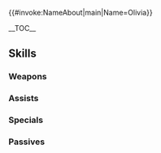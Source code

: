 {{#invoke:NameAbout|main|Name=Olivia}}{{HeroPage Tabs|{{PAGENAME}}}}
{{Hero Infobox
|Name=Olivia
|Title=Blushing Beauty
|GrowthModifier= None
|WeaponType=Red Sword
|Origin=Fire Emblem Awakening
|Gender=Female
|MoveType=Infantry
|actorEN=Karen Strassman
|actorJP=松嵜麗
|artist=AKIRA
|releaseDate = February 2, 2017
|poolDate = February 2, 2017
|poolRarities=3,4
|TagID=オリヴィエ
|InternalID=14
|Properties=refresher,tiara
|cv1=10
|cv2=300400
|description=A dancer who travels widely and is quite gifted, despite extreme shyness. Appears in Fire Emblem Awakening.
}}

__TOC__

{{Stats Page|Hero={{BASEPAGENAME}}
|Lv1HP=17|Lv1ATK=6|Lv1SPD=7|Lv1DEF=5|Lv1RES=4
|GRHP=45|GRATK=50|GRSPD=60|GRDEF=50|GRRES=50
}}

== Skills ==

===Weapons===
{{Weapons Table
|weapon1=Iron Sword
|weapon1Default=1
|weapon1Unlock=1
|weapon2=Steel Sword
|weapon2Default=3
|weapon2Unlock=2
|weapon3=Silver Sword
|weapon3Default=4
|weapon3Unlock=3
|weapon4=Silver Sword+
|weapon4Default=5
|weapon4Unlock=5
}}

===Assists===
{{Assists Table
|assist1=Dance
|assist1Default=4
|assist1Unlock=3
}}

===Specials===
{{Specials Table
}}
===Passives===
{{Passives Table
|passiveB1=Knock Back
|passiveB1Unlock=3
|passiveC1=Hone Atk 1
|passiveC2=Hone Atk 2
|passiveC3=Hone Atk 3
|passiveC1Unlock=1
|passiveC2Unlock=2
|passiveC3Unlock=4
}}

{{Heroes Navbox}}